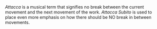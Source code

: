 ''Attacca'' is a musical term that signifies no break between the current movement and the next movement of the work. ''Attacca Subito'' is used to place even more emphasis on how there should be NO break in between movements.

{{wikify}}